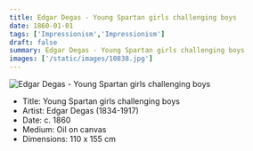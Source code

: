 ```yaml
---
title: Edgar Degas - Young Spartan girls challenging boys
date: 1860-01-01
tags: ['Impressionism','Impressionism']
draft: false
summary: Edgar Degas - Young Spartan girls challenging boys
images: ['/static/images/10838.jpg']
---
```


![Edgar Degas - Young Spartan girls challenging boys](/static/images/10838.jpg)

* Title: Young Spartan girls challenging boys
* Artist: Edgar Degas (1834-1917)
* Date: c. 1860
* Medium: Oil on canvas
* Dimensions: 110 x 155 cm


